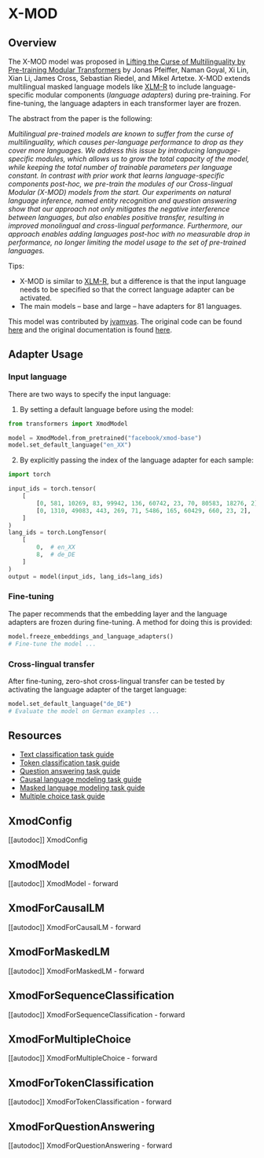 <!--Copyright 2023 The HuggingFace Team. All rights reserved.

Licensed under the Apache License, Version 2.0 (the "License"); you may not use this file except in compliance with
the License. You may obtain a copy of the License at

http://www.apache.org/licenses/LICENSE-2.0

Unless required by applicable law or agreed to in writing, software distributed under the License is distributed on
an "AS IS" BASIS, WITHOUT WARRANTIES OR CONDITIONS OF ANY KIND, either express or implied. See the License for the
specific language governing permissions and limitations under the License.
-->

# X-MOD

## Overview

The X-MOD model was proposed in [Lifting the Curse of Multilinguality by Pre-training Modular Transformers](http://dx.doi.org/10.18653/v1/2022.naacl-main.255) by Jonas Pfeiffer, Naman Goyal, Xi Lin, Xian Li, James Cross, Sebastian Riedel, and Mikel Artetxe.
X-MOD extends multilingual masked language models like [XLM-R](xlm-roberta) to include language-specific modular components (_language adapters_) during pre-training. For fine-tuning, the language adapters in each transformer layer are frozen.

The abstract from the paper is the following:

*Multilingual pre-trained models are known to suffer from the curse of multilinguality, which causes per-language performance to drop as they cover more languages. We address this issue by introducing language-specific modules, which allows us to grow the total capacity of the model, while keeping the total number of trainable parameters per language constant. In contrast with prior work that learns language-specific components post-hoc, we pre-train the modules of our Cross-lingual Modular (X-MOD) models from the start. Our experiments on natural language inference, named entity recognition and question answering show that our approach not only mitigates the negative interference between languages, but also enables positive transfer, resulting in improved monolingual and cross-lingual performance. Furthermore, our approach enables adding languages post-hoc with no measurable drop in performance, no longer limiting the model usage to the set of pre-trained languages.*

Tips:
- X-MOD is similar to [XLM-R](xlm-roberta), but a difference is that the input language needs to be specified so that the correct language adapter can be activated.
- The main models – base and large – have adapters for 81 languages.

This model was contributed by [jvamvas](https://huggingface.co/jvamvas).
The original code can be found [here](https://github.com/facebookresearch/fairseq/tree/58cc6cca18f15e6d56e3f60c959fe4f878960a60/fairseq/models/xmod) and the original documentation is found [here](https://github.com/facebookresearch/fairseq/tree/58cc6cca18f15e6d56e3f60c959fe4f878960a60/examples/xmod).

## Adapter Usage

### Input language

There are two ways to specify the input language:
1. By setting a default language before using the model:

```python
from transformers import XmodModel

model = XmodModel.from_pretrained("facebook/xmod-base")
model.set_default_language("en_XX")
```

2. By explicitly passing the index of the language adapter for each sample:

```python
import torch

input_ids = torch.tensor(
    [
        [0, 581, 10269, 83, 99942, 136, 60742, 23, 70, 80583, 18276, 2],
        [0, 1310, 49083, 443, 269, 71, 5486, 165, 60429, 660, 23, 2],
    ]
)
lang_ids = torch.LongTensor(
    [
        0,  # en_XX
        8,  # de_DE
    ]
)
output = model(input_ids, lang_ids=lang_ids)
```

### Fine-tuning
The paper recommends that the embedding layer and the language adapters are frozen during fine-tuning. A method for doing this is provided:

```python
model.freeze_embeddings_and_language_adapters()
# Fine-tune the model ...
```

### Cross-lingual transfer
After fine-tuning, zero-shot cross-lingual transfer can be tested by activating the language adapter of the target language:

```python
model.set_default_language("de_DE")
# Evaluate the model on German examples ...
```

## Resources

- [Text classification task guide](./tasks/sequence_classification)
- [Token classification task guide](./tasks/token_classification)
- [Question answering task guide](./tasks/question_answering)
- [Causal language modeling task guide](./tasks/language_modeling)
- [Masked language modeling task guide](./tasks/masked_language_modeling)
- [Multiple choice task guide](./tasks/multiple_choice)

## XmodConfig

[[autodoc]] XmodConfig

## XmodModel

[[autodoc]] XmodModel
    - forward

## XmodForCausalLM

[[autodoc]] XmodForCausalLM
    - forward

## XmodForMaskedLM

[[autodoc]] XmodForMaskedLM
    - forward

## XmodForSequenceClassification

[[autodoc]] XmodForSequenceClassification
    - forward

## XmodForMultipleChoice

[[autodoc]] XmodForMultipleChoice
    - forward

## XmodForTokenClassification

[[autodoc]] XmodForTokenClassification
    - forward

## XmodForQuestionAnswering

[[autodoc]] XmodForQuestionAnswering
    - forward
